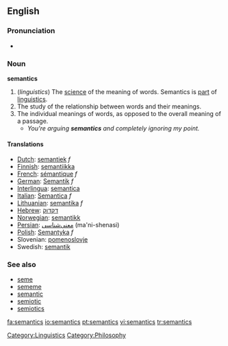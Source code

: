 ==English==

===Pronunciation===
*{{IPA|/sɪˈmæntɪks/}}

===Noun===
'''semantics'''  <!--plural only, right? Yes-Wonderfool-->
# (''linguistics'') The [[science]] of the meaning of words. Semantics is [[part]] of [[linguistics]].
# The study of the relationship between words and their meanings.
# The individual meanings of words, as opposed to the overall meaning of a passage.
#* ''You're arguing '''semantics''' and completely ignoring my point.''

====Translations====
*[[Dutch]]: [[semantiek]] ''f''
*[[Finnish]]: [[semantiikka]]
*[[French]]: [[sémantique]] ''f''
*[[German]]: [[Semantik]] ''f''
*[[Interlingua]]: [[semantica]]
*[[Italian]]: [[Semantica]] ''f''
*[[Lithuanian]]: [[semantika]] ''f''
*[[Hebrew]]: [[דקדוק]]
*[[Norwegian]]: [[semantikk]]
*[[Persian]]: [[معنی‌شناسی]] (ma'ni-shenasi)
*[[Polish]]: [[Semantyka]] ''f''
*Slovenian: [[pomenoslovje]]
*Swedish: [[semantik]]

===See also===
{{wikipedia}}
*[[seme]]
*[[sememe]]
*[[semantic]]
*[[semiotic]]
*[[semiotics]]

[[Category:Linguistics]]
[[Category:Philosophy]]

[[fa:semantics]]
[[io:semantics]]
[[pt:semantics]]
[[vi:semantics]]
[[tr:semantics]]